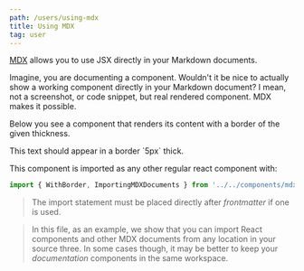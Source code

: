```yaml
---
path: /users/using-mdx
title: Using MDX
tag: user
---
```


[MDX](https://mdxjs.com) allows you to use JSX directly in your Markdown documents.

Imagine, you are documenting a component. Wouldn't it be nice to actually show a working component
directly in your Markdown document? I mean, not a screenshot, or code snippet, but real rendered
component. MDX makes it possible.

Below you see a component that renders its content with a border of the given thickness.

<WithBorder thickness={5}>
  This text should appear in a border `5px` thick.
</WithBorder>

This component is imported as any other regular react component with:

```javascript
import { WithBorder, ImportingMDXDocuments } from '../../components/mdx'
```

> The import statement must be placed directly after _frontmatter_ if one is used.

<ImportingMDXDocuments />

> In this file, as an example, we show that you can import React components and other MDX documents
from any location in your source three. In some cases though, it may be better to keep your _documentation_
components in the same workspace.
